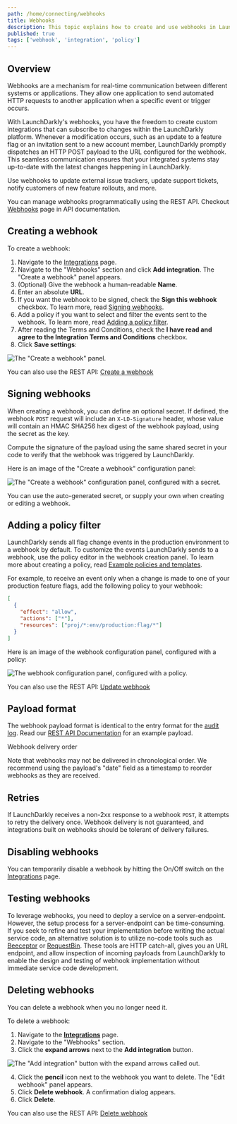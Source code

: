 ```yaml
---
path: /home/connecting/webhooks
title: Webhooks
description: This topic explains how to create and use webhooks in LaunchDarkly. LaunchDarkly's webhooks allow you to build your own integrations. When something changes, LaunchDarkly sends an HTTP POST payload to the webhook's configured URL.
published: true
tags: ['webhook', 'integration', 'policy']
---
```


## Overview

Webhooks are a mechanism for real-time communication between different systems or applications. They allow one application to send automated HTTP requests to another application when a specific event or trigger occurs. 

With LaunchDarkly's webhooks, you have the freedom to create custom integrations that can subscribe to changes within the LaunchDarkly platform. Whenever a modification occurs, such as an update to a feature flag or an invitation sent to a new account member, LaunchDarkly promptly dispatches an HTTP POST payload to the URL configured for the webhook. This seamless communication ensures that your integrated systems stay up-to-date with the latest changes happening in LaunchDarkly.

Use webhooks to update external issue trackers, update support tickets, notify customers of new feature rollouts, and more.

<LearnMore>

You can manage webhooks programmatically using the REST API. Checkout [Webhooks](https://apidocs.launchdarkly.com/tag/Webhooks/) page in API documentation.

</LearnMore>

## Creating a webhook

To create a webhook:

1. Navigate to the [Integrations](https://app.launchdarkly.com/integrations) page.
2. Navigate to the "Webhooks" section and click **Add integration**. The "Create a webhook" panel appears.
3. (Optional) Give the webhook a human-readable **Name**.
4. Enter an absolute **URL**.
5. If you want the webhook to be signed, check the **Sign this webhook** checkbox. To learn more, read [Signing webhooks](#signing-webhooks).
6. Add a policy if you want to select and filter the events sent to the webhook. To learn more, read [Adding a policy filter](#adding-a-policy-filter).
7. After reading the Terms and Conditions, check the **I have read and agree to the Integration Terms and Conditions** checkbox.
8. Click **Save settings**:

![The "Create a webhook" panel.](integrations-webhooks-create.png)

<LearnMore>

You can also use the REST API: [Create a webhook](https://apidocs.launchdarkly.com/tag/Webhooks#operation/postWebhook)

</LearnMore>

## Signing webhooks

When creating a webhook, you can define an optional secret. If defined, the webhook `POST` request will include an `X-LD-Signature` header, whose value will contain an HMAC SHA256 hex digest of the webhook payload, using the secret as the key.

Compute the signature of the payload using the same shared secret in your code to verify that the webhook was triggered by LaunchDarkly.

Here is an image of the "Create a webhook" configuration panel:

![The "Create a webhook" configuration panel, configured with a secret.](integrations-webhook-sign.png)

You can use the auto-generated secret, or supply your own when creating or editing a webhook.

## Adding a policy filter

LaunchDarkly sends all flag change events in the production environment to a webhook by default. To customize the events LaunchDarkly sends to a webhook, use the policy editor in the webhook creation panel. To learn more about creating a policy, read [Example policies and templates](/home/members/example-policies).

For example, to receive an event only when a change is made to one of your production feature flags, add the following policy to your webhook:

<CodeSample>
<CSTab label="Example webhook policy">

```json
[
  {
    "effect": "allow",
    "actions": ["*"],
    "resources": ["proj/*:env/production:flag/*"]
  }
]
```

</CSTab>
</CodeSample>

Here is an image of the webhook configuration panel, configured with a policy:

![The webhook configuration panel, configured with a policy.](integrations-slack-webhook-create-with-policy.png)

<LearnMore>

You can also use the REST API: [Update webhook](https://apidocs.launchdarkly.com/tag/Webhooks#operation/patchWebhook)

</LearnMore>

## Payload format

The webhook payload format is identical to the entry format for the [audit log](/home/flags/audit-log-history). Read our [REST API Documentation](https://apidocs.launchdarkly.com/tag/Webhooks) for an example payload.

<Callout intent="info">
<CalloutTitle>Webhook delivery order</CalloutTitle>
<CalloutDescription>

Note that webhooks may not be delivered in chronological order. We recommend using the payload's "date" field as a timestamp to reorder webhooks as they are received.

</CalloutDescription>
</Callout>

## Retries

If LaunchDarkly receives a non-2xx response to a webhook `POST`, it attempts to retry the delivery once. Webhook delivery is not guaranteed, and integrations built on webhooks should be tolerant of delivery failures.

## Disabling webhooks

You can temporarily disable a webhook by hitting the On/Off switch on the [Integrations](https://app.launchdarkly.com/integrations) page.

## Testing webhooks

To leverage webhooks, you need to deploy a service on a server-endpoint. However, the setup process for a server-endpoint can be time-consuming. If you seek to refine and test your implementation before writing the actual service code, an alternative solution is to utilize no-code tools such as [Beeceptor](https://beeceptor.com/) or [RequestBin](https://requestbin.com/). These tools are HTTP catch-all, gives you an URL endpoint, and allow inspection of incoming payloads from LaunchDarkly to enable the design and testing of webhook implementation without immediate service code development.

## Deleting webhooks

You can delete a webhook when you no longer need it.

To delete a webhook:

1. Navigate to the [**Integrations**](https://app.launchdarkly.com/integrations) page.
2. Navigate to the "Webhooks" section.
3. Click the **expand arrows** next to the **Add integration** button.

![The "Add integration" button with the expand arrows called out.](manage-integrations-expand-arrow-callout.png)

4. Click the **pencil** icon next to the webhook you want to delete. The "Edit webhook" panel appears.
5. Click **Delete webhook**. A confirmation dialog appears.
6. Click **Delete**.

<LearnMore>

You can also use the REST API: [Delete webhook](https://apidocs.launchdarkly.com/tag/Webhooks#operation/deleteWebhook)

</LearnMore>
